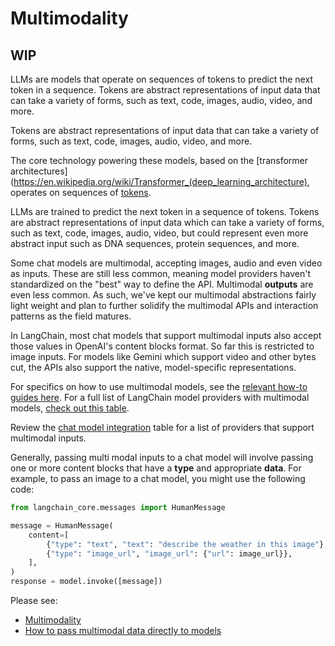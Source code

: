 # Multimodality

## WIP

LLMs are models that operate on sequences of tokens to predict the next token in a sequence. Tokens are abstract representations of input data that can take a variety of forms, such as text, code, images, audio, video, and more.

Tokens are abstract representations of input data that can take a variety of forms, such as text, code, images, audio, video, and more.

The core technology powering these models, based on the [transformer architectures](https://en.wikipedia.org/wiki/Transformer_(deep_learning_architecture), operates on sequences of [tokens](/docs/concepts/tokens).

LLMs are trained to predict the next token in a sequence of tokens. Tokens are abstract representations of input data which can take a variety of forms, such as text, code, images, audio, video, but could represent even more abstract input such as DNA sequences, protein sequences, and more.


Some chat models are multimodal, accepting images, audio and even video as inputs. These are still less common, meaning model providers haven't standardized on the "best" way to define the API. Multimodal **outputs** are even less common. As such, we've kept our multimodal abstractions fairly light weight and plan to further solidify the multimodal APIs and interaction patterns as the field matures.

In LangChain, most chat models that support multimodal inputs also accept those values in OpenAI's content blocks format. So far this is restricted to image inputs. For models like Gemini which support video and other bytes cut, the APIs also support the native, model-specific representations.


For specifics on how to use multimodal models, see the [relevant how-to guides here](/docs/how_to/#multimodal).
For a full list of LangChain model providers with multimodal models, [check out this table](/docs/integrations/chat/#advanced-features).


Review the [chat model integration](/docs/integrations/chat/#advanced-features) table for a list of providers that support multimodal inputs.

Generally, passing multi modal inputs to a chat model will involve passing one or more content blocks that have a **type** and appropriate **data**. For example, to pass an image to a chat model, you might use the following code:

```python
from langchain_core.messages import HumanMessage

message = HumanMessage(
    content=[
        {"type": "text", "text": "describe the weather in this image"},
        {"type": "image_url", "image_url": {"url": image_url}},
    ],
)
response = model.invoke([message])
```
Please see:

* [Multimodality](/docs/concepts/multimodality.mdx)
* [How to pass multimodal data directly to models](/docs/how_to/multimodal_inputs/)


